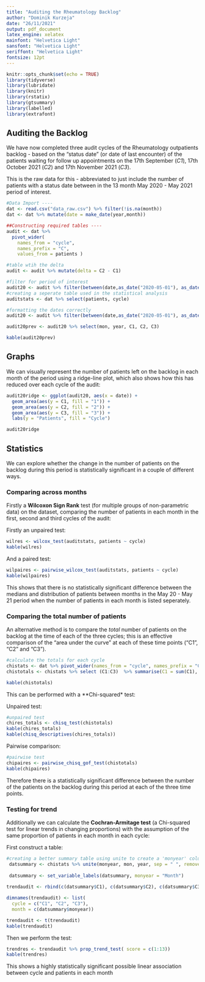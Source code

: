 ```yaml
---
title: "Auditing the Rheumatology Backlog"
author: "Dominik Kurzeja"
date: "26/11/2021"
output: pdf_document
latex_engine: xelatex
mainfont: "Helvetica Light"
sansfont: "Helvetica Light"
seriffont: "Helvetica Light"
fontsize: 12pt
---
```

\fontfamily{phv}
\fontsize{12}{22}
\fontseries{m}
\selectfont

```r
knitr::opts_chunk$set(echo = TRUE)
library(tidyverse)
library(lubridate)
library(knitr)
library(rstatix)
library(gtsummary)
library(labelled)
library(extrafont)
```

## Auditing the Backlog

We have now completed three audit cycles of the Rheumatology outpatients backlog - based on the "status date" (or date of last encounter) of the patients waiting for follow up appointments on the 17th September (*C1*), 17th October 2021 (*C2*) and 17th November 2021 (*C3*).

This is the raw data for this - abbreviated to just include the number of patients with a status date between in the 13 month May 2020 - May 2021 period of interest.

```r

#Data Import ----
dat <- read.csv("data_raw.csv") %>% filter(!is.na(month))
dat <- dat %>% mutate(date = make_date(year,month))

##Constructing required tables ----
audit <- dat %>% 
  pivot_wider(
    names_from = "cycle", 
    names_prefix = "C", 
    values_from = patients )

#table wtih the delta
audit <- audit %>% mutate(delta = C2 - C1)

#filter for period of interest
audit20 <- audit %>% filter(between(date,as_date("2020-05-01"), as_date("2021-05-01")))
#creating a seperate table used in the statistical analysis
auditstats <- dat %>% select(patients, cycle)

#formatting the dates correctly
audit20 <- audit %>% filter(between(date,as_date("2020-05-01"), as_date("2021-05-01")))

audit20prev <- audit20 %>% select(mon, year, C1, C2, C3)

kable(audit20prev)
```



## Graphs

We can visually represent the number of patients left on the backlog in each month of the period using a ridge-line plot, which also shows how this has reduced over each cycle of the audit: 

```r

audit20ridge <- ggplot(audit20, aes(x = date)) + 
  geom_area(aes(y = C1, fill = "1")) + 
  geom_area(aes(y = C2, fill = "2")) + 
  geom_area(aes(y = C3, fill = "3")) + 
  labs(y = "Patients", fill = "Cycle")

audit20ridge

```


## Statistics

We can explore whether the change in the number of patients on the backlog during this period is statistically significant in a couple of different ways.

### Comparing across months

Firstly a **Wilcoxon Sign Rank** test (for multiple groups of non-parametric data) on the dataset, comparing the number of patients in each month in the first, second and third cycles of the audit:

Firstly an unpaired test:

``` r

wilres <- wilcox_test(auditstats, patients ~ cycle)
kable(wilres)
```

And a paired test:

``` r
wilpaires <- pairwise_wilcox_test(auditstats, patients ~ cycle)
kable(wilpaires)

```

This shows that there is no statistically significant difference between the medians and distribution of patients between months in the May 20 - May 21 period when the number of patients in each month is listed seperately.

### Comparing the total number of patients

An alternative method is to compare the *total* number of patients on the backlog at the time of each of the three cycles; this is an effective comparison of the "area under the curve" at each of these time points ("C1", "C2" and "C3"). 

```r
#calculate the totals for each cycle
chistats <- dat %>% pivot_wider(names_from = "cycle", names_prefix = "C", values_from = patients) %>% filter(!is.na(C3))
chistotals <- chistats %>% select (C1:C3)  %>% summarise(C1 = sum(C1), C2 = sum(C2), C3 = sum(C3))

kable(chistotals)
```

This can be performed with a **Chi-squared* test:

Unpaired test:
```r

#unpaired test
chires_totals <- chisq_test(chistotals)
kable(chires_totals)
kable(chisq_descriptives(chires_totals))
```


Pairwise comparison:
```r
#pairwise test
chipaires <- pairwise_chisq_gof_test(chistotals)
kable(chipaires)
```

Therefore there is a statistically significant difference between the number of the patients on the backlog during this period at each of the three time points.

### Testing for trend

Additionally we can calculate the **Cochran-Armitage test** (a Chi-squared test for linear trends in changing proportions) with the assumption of the same proportion of patients in each month in each cycle:

First construct a table:

```r

#creating a better summary table using unite to create a 'monyear' column
 datsummary <- chistats %>% unite(monyear, mon, year, sep = " ", remove = TRUE) %>% mutate(aud_mon = row_number()) %>% select(!month)
 
 datsummary <- set_variable_labels(datsummary, monyear = "Month")
 
trendaudit <- rbind(c(datsummary$C1), c(datsummary$C2), c(datsummary$C3))

dimnames(trendaudit) <- list(
  cycle = c("C1", "C2", "C3"),
  month = c(datsummary$monyear))

trendaudit <- t(trendaudit)
kable(trendaudit)
```

Then we perform the test:

```r

trendres <- trendaudit %>% prop_trend_test( score = c(1:13))
kable(trendres)
```

This shows a highly statistically significant possible linear association between cycle and patients in each month



